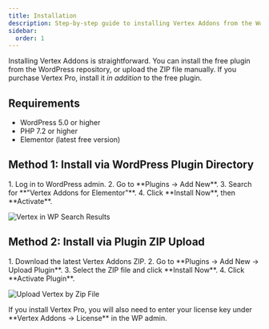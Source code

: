 ```yaml
---
title: Installation
description: Step-by-step guide to installing Vertex Addons from the WordPress directory or by uploading the plugin ZIP.
sidebar:
  order: 1
---
```



Installing Vertex Addons is straightforward. You can install the free plugin from the WordPress repository, or upload the ZIP file manually. If you purchase Vertex Pro, install it *in addition* to the free plugin.

## Requirements
- WordPress 5.0 or higher  
- PHP 7.2 or higher  
- Elementor (latest free version)  

## Method 1: Install via WordPress Plugin Directory <Badge text="Recommended" variant="note" />
<Steps>
1. Log in to WordPress admin.
2. Go to **Plugins → Add New**.
3. Search for **"Vertex Addons for Elementor"**.
4. Click **Install Now**, then **Activate**.
</Steps>

![Vertex in WP Search Results](https://cdn.webilia.com/u/d/2025/08/vertex-in-plugin-search-results.png)

## Method 2: Install via Plugin ZIP Upload 
<Steps>
1. Download the latest Vertex Addons ZIP.
2. Go to **Plugins → Add New → Upload Plugin**.
3. Select the ZIP file and click **Install Now**.
4. Click **Activate Plugin**.
</Steps>

![Upload Vertex by Zip File](https://cdn.webilia.com/u/d/2025/08/vertex-install-by-upload.png)

<Aside type="caution">If you install Vertex Pro, you will also need to enter your license key under **Vertex Addons → License** in the WP admin.</Aside>
